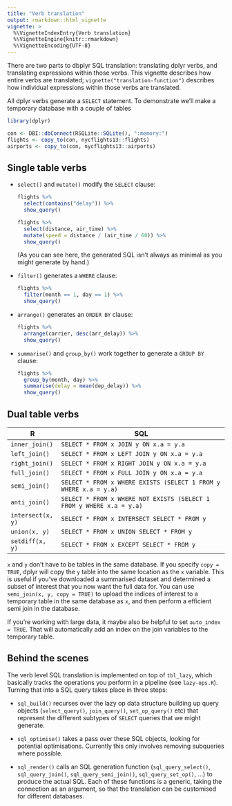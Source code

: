 ```yaml
---
title: "Verb translation"
output: rmarkdown::html_vignette
vignette: >
  %\VignetteIndexEntry{Verb translation}
  %\VignetteEngine{knitr::rmarkdown}
  %\VignetteEncoding{UTF-8}
---
```



There are two parts to dbplyr SQL translation: translating dplyr verbs, and translating expressions within those verbs. This vignette describes how entire verbs are translated; `vignette("translation-function")` describes how individual expressions within those verbs are translated.

All dplyr verbs generate a `SELECT` statement. To demonstrate we'll make a temporary database with a couple of tables

```r
library(dplyr)

con <- DBI::dbConnect(RSQLite::SQLite(), ":memory:")
flights <- copy_to(con, nycflights13::flights)
airports <- copy_to(con, nycflights13::airports)
```

## Single table verbs

*  `select()` and `mutate()` modify the `SELECT` clause:

    ```r
    flights %>%
      select(contains("delay")) %>%
      show_query()
    
    flights %>%
      select(distance, air_time) %>%  
      mutate(speed = distance / (air_time / 60)) %>%
      show_query()
    ```
    
    (As you can see here, the generated SQL isn't always as minimal as you
    might generate by hand.)
    
*  `filter()` generates a `WHERE` clause:
    
    ```r
    flights %>% 
      filter(month == 1, day == 1) %>%
      show_query()
    ```

*  `arrange()` generates an `ORDER BY` clause:

    ```r
    flights %>% 
      arrange(carrier, desc(arr_delay)) %>%
      show_query()
    ```

*  `summarise()` and `group_by()` work together to generate a `GROUP BY` clause:

    ```r
    flights %>%
      group_by(month, day) %>%
      summarise(delay = mean(dep_delay)) %>%
      show_query()
    ```

## Dual table verbs

| R                | SQL
|------------------|------------------------------------------------------------
| `inner_join()`   | `SELECT * FROM x JOIN y ON x.a = y.a`
| `left_join()`    | `SELECT * FROM x LEFT JOIN y ON x.a = y.a`
| `right_join()`   | `SELECT * FROM x RIGHT JOIN y ON x.a = y.a`
| `full_join()`    | `SELECT * FROM x FULL JOIN y ON x.a = y.a`
| `semi_join()`    | `SELECT * FROM x WHERE EXISTS (SELECT 1 FROM y WHERE x.a = y.a)`
| `anti_join()`    | `SELECT * FROM x WHERE NOT EXISTS (SELECT 1 FROM y WHERE x.a = y.a)`
| `intersect(x, y)`| `SELECT * FROM x INTERSECT SELECT * FROM y`
| `union(x, y)`    | `SELECT * FROM x UNION SELECT * FROM y`
| `setdiff(x, y)`  | `SELECT * FROM x EXCEPT SELECT * FROM y`

`x` and `y` don't have to be tables in the same database. If you specify `copy = TRUE`, dplyr will copy the `y` table into the same location as the `x` variable. This is useful if you've downloaded a summarised dataset and determined a subset of interest that you now want the full data for. You can use `semi_join(x, y, copy = TRUE)` to upload the indices of interest to a temporary table in the same database as `x`, and then perform a efficient semi join in the database. 

If you're working with large data, it maybe also be helpful to set `auto_index = TRUE`. That will automatically add an index on the join variables to the temporary table.

## Behind the scenes

The verb level SQL translation is implemented on top of `tbl_lazy`, which basically tracks the operations you perform in a pipeline (see `lazy-ops.R`). Turning that into a SQL query takes place in three steps:

* `sql_build()` recurses over the lazy op data structure building up query 
  objects (`select_query()`, `join_query()`, `set_op_query()` etc) 
  that represent the different subtypes of `SELECT` queries that we might
  generate.

* `sql_optimise()` takes a pass over these SQL objects, looking for potential
  optimisations. Currently this only involves removing subqueries where
  possible.

* `sql_render()` calls an SQL generation function (`sql_query_select()`,
  `sql_query_join()`, `sql_query_semi_join()`, `sql_query_set_op()`, ...)
  to produce the actual SQL. Each of these functions is a generic, taking 
  the connection as an argument, so that the translation can be customised 
  for different databases.
